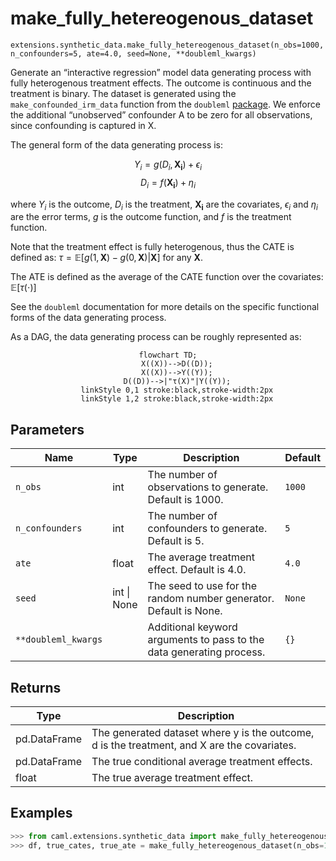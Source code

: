 # make_fully_hetereogenous_dataset { #caml.extensions.synthetic_data.make_fully_hetereogenous_dataset }

`extensions.synthetic_data.make_fully_hetereogenous_dataset(n_obs=1000, n_confounders=5, ate=4.0, seed=None, **doubleml_kwargs)`

Generate an "interactive regression" model data generating process with fully heterogenous treatment effects. The outcome is continuous and the treatment is binary.
The dataset is generated using the `make_confounded_irm_data` function from the `doubleml` [package](https://docs.doubleml.org/stable/index.html).
We enforce the additional "unobserved" confounder A to be zero for all observations, since confounding is captured in X. 

The general form of the data generating process is:

$$
Y_i= g(D_i,\mathbf{X_i})+\epsilon_i
$$
$$
D_i=f(\mathbf{X_i})+\eta_i
$$

where $Y_i$ is the outcome, $D_i$ is the treatment, $\mathbf{X_i}$ are the covariates, $\epsilon_i$ and $\eta_i$ are the error terms, $g$ is the outcome function, and $f$ is the treatment function.

Note that the treatment effect is fully heterogenous, thus the CATE is defined as: $\tau = \mathbb{E}[g(1,\mathbf{X}) - g(0,\mathbf{X})|\mathbf{X}]$ for any $\mathbf{X}$.

The ATE is defined as the average of the CATE function over the covariates: $\mathbb{E}[\tau (\cdot)]$

See the `doubleml` documentation for more details on the specific functional forms of the data generating process.

As a DAG, the data generating process can be roughly represented as:

<div style="text-align: center;">
```mermaid
flowchart TD;
    X((X))-->D((D));
    X((X))-->Y((Y));
    D((D))-->|"τ(X)"|Y((Y));
    linkStyle 0,1 stroke:black,stroke-width:2px
    linkStyle 1,2 stroke:black,stroke-width:2px
```
</div>

## Parameters

| Name                | Type        | Description                                                          | Default   |
|---------------------|-------------|----------------------------------------------------------------------|-----------|
| `n_obs`             | int         | The number of observations to generate. Default is 1000.             | `1000`    |
| `n_confounders`     | int         | The number of confounders to generate. Default is 5.                 | `5`       |
| `ate`               | float       | The average treatment effect. Default is 4.0.                        | `4.0`     |
| `seed`              | int \| None | The seed to use for the random number generator. Default is None.    | `None`    |
| `**doubleml_kwargs` |             | Additional keyword arguments to pass to the data generating process. | `{}`      |

## Returns

| Type         | Description                                                                                 |
|--------------|---------------------------------------------------------------------------------------------|
| pd.DataFrame | The generated dataset where y is the outcome, d is the treatment, and X are the covariates. |
| pd.DataFrame | The true conditional average treatment effects.                                             |
| float        | The true average treatment effect.                                                          |

## Examples

```python
>>> from caml.extensions.synthetic_data import make_fully_hetereogenous_dataset
>>> df, true_cates, true_ate = make_fully_hetereogenous_dataset(n_obs=1000, n_confounders=5, ate=4.0, seed=1)
```